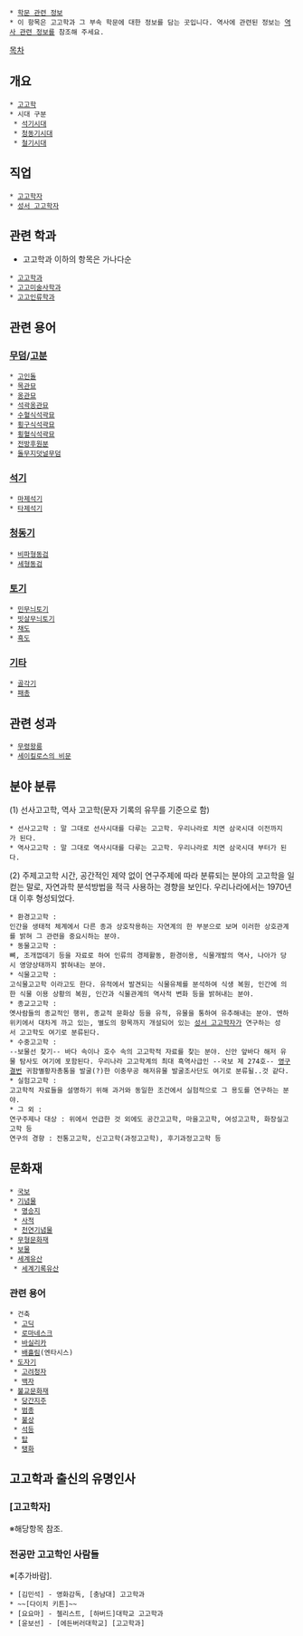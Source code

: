  * [[학문 관련 정보]]
 * 이 항목은 고고학과 그 부속 학문에 대한 정보를 담는 곳입니다. 역사에 관련된 정보는 [[역사 관련 정보]]를 참조해 주세요.

[[목차]]
== 개요 ==
 * [[고고학]]
 * 시대 구분
  * [[석기시대]]
  * [[청동기시대]]
  * [[철기시대]]

== 직업 ==
 * [[고고학자]]
 * [[성서 고고학자]]

== 관련 학과 ==
*고고학과 이하의 항목은 가나다순
 * [[고고학과]]
 * [[고고미술사학과]]
 * [[고고인류학과]]

== 관련 용어 ==
=== [[무덤]]/[[고분]] ===
 * [[고인돌]]
 * [[목관묘]]
 * [[옹관묘]]
 * [[석곽옹관묘]]
 * [[수혈식석곽묘]]
 * [[횡구식석곽묘]]
 * [[횡혈식석곽묘]]
 * [[전방후원분]]
 * [[돌무지덧널무덤]]
=== [[석기]] ===
 * [[마제석기]]
 * [[타제석기]]
=== [[청동기]] ===
 * [[비파형동검]]
 * [[세형동검]]
=== [[토기]] ===
 * [[민무늬토기]]
 * [[빗살무늬토기]]
 * [[채도]]
 * [[흑도]]
=== [[기타]] ===
 * [[골각기]]
 * [[패총]]

== 관련 성과 ==
 * [[무령왕릉]]
 * [[세이킬로스의 비문]]

== 분야 분류 ==
(1) 선사고고학, 역사 고고학(문자 기록의 유무를 기준으로 함)
 * 선사고고학 : 말 그대로 선사시대를 다루는 고고학. 우리나라로 치면 삼국시대 이전까지가 된다.
 * 역사고고학 : 말 그대로 역사시대를 다루는 고고학. 우리나라로 치면 삼국시대 부터가 된다.

(2) 주제고고학
시간, 공간적인 제약 없이 연구주제에 따라 분류되는 분야의 고고학을 일컫는 말로, 자연과학 분석방법을 적극 사용하는 경향을 보인다. 우리나라에서는 1970년대 이후 형성되었다.
 * 환경고고학 :
 인간을 생태적 체계에서 다른 종과 상호작용하는 자연계의 한 부분으로 보며 이러한 상호관계를 밝혀 그 관련을 중요시하는 분야.
 * 동물고고학 :
 뼈, 조개껍데기 등을 자료로 하여 인류의 경제활동, 환경이용, 식물개발의 역사, 나아가 당시 영양상태까지 밝혀내는 분야.
 * 식물고고학 : 
 고식물고고학 이라고도 한다. 유적에서 발견되는 식물유체를 분석하여 식생 복원, 인간에 의한 식물 이용 상황의 복원, 인간과 식물관계의 역사적 변화 등을 밝혀내는 분야.
 * 종교고고학 :
 옛사람들의 종교적인 행위, 종교적 문화상 등을 유적, 유물을 통하여 유추해내는 분야. 엔하위키에서 대차게 까고 있는, 별도의 항목까지 개설되어 있는 [[성서 고고학자]]가 연구하는 성서 고고학도 여기로 분류된다.
 * 수중고고학 : 
 --보물선 찾기-- 바다 속이나 호수 속의 고고학적 자료를 찾는 분야. 신안 앞바다 해저 유물 탐사도 여기에 포함된다. 우리나라 고고학계의 최대 흑역사급인 --국보 제 274호-- [[영구결번]] 귀함별황자총통을 발굴(?)한 이충무공 해저유물 발굴조사단도 여기로 분류될..것 같다.
 * 실험고고학 : 
 고고학적 자료들을 설명하기 위해 과거와 동일한 조건에서 실험적으로 그 용도를 연구하는 분야.
 * 그 외 : 
 연구주제나 대상 : 위에서 언급한 것 외에도 공간고고학, 마을고고학, 여성고고학, 화장실고고학 등
 연구의 경향 : 전통고고학, 신고고학(과정고고학), 후기과정고고학 등

== 문화재 ==
 * [[국보]]
 * [[기념물]]
  * [[명승지]]
  * [[사적]]
  * [[천연기념물]]
 * [[무형문화재]]
 * [[보물]]
 * [[세계유산]]
  * [[세계기록유산]]
=== 관련 용어 ===
 * 건축
  * [[고딕]]
  * [[로마네스크]]
  * [[바실리카]]
  * [[배흘림]](엔타시스)
 * [[도자기]]
  * [[고려청자]]
  * [[백자]]
 * [[불교]]문화재
  * [[당간지주]]
  * [[범종]]
  * [[불상]]
  * [[석등]]
  * [[탑]]
  * [[탱화]]

== 고고학과 출신의 유명인사 ==
=== [고고학자] ===
※해당항목 참조.
=== 전공만 고고학인 사람들 ===
※[추가바람]. 
 * [김민석] - 영화감독, [충남대] 고고학과
 * ~~[다이치 키튼]~~
 * [요요마] - 첼리스트, [하버드]대학교 고고학과
 * [윤보선] - [에든버러대학교] [고고학과]
 
